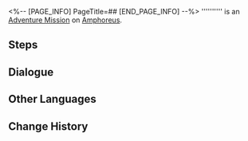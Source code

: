 <%-- [PAGE_INFO]
PageTitle=##
[END_PAGE_INFO] --%>
{{Stub|Dialogue.}}
{{Mission Infobox
|id            = 4015903
|title         = 
|image         = <!--Mission .png-->
|type          = Adventure
|event_name    = 
|chapter       = 
|requirements  = [[Adventure Mission]] ''[[Gold Specimen Goat]]'' completed
|summary       = <!--official mission summary from Fate's Atlas-->
|characters    = Diogena; Trailblazer
|startLocation = [[Amphoreus]] - [["Demigod Council" Dawncloud]]
|world         = Amphoreus
|area          = "Demigod Council" Dawncloud
|prev          = Gold Specimen Goat
|next          = 
|rewards       = 
}}
'''''''''' is an [[Adventure Mission]] on [[Amphoreus]].

==Steps==


<!--
==Gameplay Notes==

--><!--
==Trial Character==

-->
==Dialogue==
{{Stub Dialogue}}

{{Dialogue End}}

==Other Languages==
{{Other Languages
|en   = 
|zhs  = 
|zht  = 
|ja   = 
|ko   = 
|es   = 
|fr   = 
|ru   = 
|th   = 
|vi   = 
|de   = 
|id   = 
|pt   = 
}}

==Change History==
{{Change History|3.2}}
